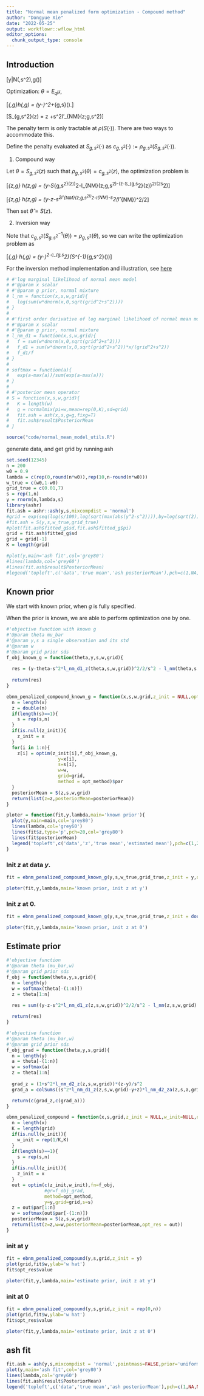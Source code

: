 ```yaml
---
title: "Normal mean penalized form optimization - Compound method"
author: "Dongyue Xie"
date: "2022-05-25"
output: workflowr::wflow_html
editor_options:
  chunk_output_type: console
---
```


## Introduction

\[y|\mu\sim N(\mu,s^2),\mu\sim g(\cdot)\]

Optimization: $\theta = E_q\mu$,

\[\min_{\theta,g}h(\theta,g) = \frac{1}{2s^2}(y-\theta)^2+\rho_{g,s}(\theta).\]


\[S_{g,s^2}(z) = z +s^2l'_{NM}(z;g,s^2)\]


The penalty term is only tractable at $\rho(S(\cdot))$. There are two ways to accommodate this. 

Define the penalty evaluated at $S_{g,s^2}(\cdot)$ as $c_{g,s^2}(\cdot):=\rho_{g,s^2}(S_{g,s^2}(\cdot))$.

1. Compound way


Let $\theta = S_{g,s^2}(z)$ such that $\rho_{g,s^2}(\theta) = c_{g,s^2}(z)$, the optimization problem is 


\[\min_{z,g} \tilde h(z,g) = \frac{1}{2s^2}(y-S_{g,s^2}(z))^2-l_{NM}(z;g,s^2)-(z-S_{g,s^2}(z))^2/(2s^2)\]

\[\min_{z,g} \tilde h(z,g) = \frac{1}{2s^2}(y-z-s^2l'_{NM}(z;g,s^2))^2-l_{NM}-s^2(l'_{NM})^2/2\]


Then set $\hat\theta = S(z)$. 

2. Inversion way


Note that $c_{g,s^2}(S^{-1}_{g,s^2}(\theta)) = \rho_{g,s^2}(\theta)$, so we can write the optimization problem as 

\[\min_{\theta,g}  h(\theta,g) = \frac{1}{2s^2}(y-\theta)^2-c_{g,s^2}(S^{-1}_{g,s^2}(\theta))\]

For the inversion method implementation and illustration, see [here](normal_mean_penalized_optimization_inversion.html)



```r
# #'log marginal likelihood of normal mean model
# #'@param x scalar 
# #'@param g prior, normal mixture
# l_nm = function(x,s,w,grid){
#   log(sum(w*dnorm(x,0,sqrt(grid^2+s^2))))
# }
# 
# #'first order derivative of log marginal likelihood of normal mean model
# #'@param x scalar 
# #'@param g prior, normal mixture
# l_nm_d1 = function(x,s,w,grid){
#   f = sum(w*dnorm(x,0,sqrt(grid^2+s^2)))
#   f_d1 = sum(w*dnorm(x,0,sqrt(grid^2+s^2))*x/(grid^2+s^2))
#   f_d1/f
# }
# 
# softmax = function(a){
#   exp(a-max(a))/sum(exp(a-max(a)))
# }
# 
# #'posterior mean operator
# S = function(x,s,w,grid){
#   K = length(w)
#   g = normalmix(pi=w,mean=rep(0,K),sd=grid)
#   fit.ash = ash(x,s,g=g,fixg=T)
#   fit.ash$result$PosteriorMean
# }

source("code/normal_mean_model_utils.R")
```

generate data, and get grid by running ash

```r
set.seed(12345)
n = 200
w0 = 0.9
lambda = c(rep(0,round(n*w0)),rep(10,n-round(n*w0)))
w_true = c(w0,1-w0)
grid_true = c(0.01,7)
s = rep(1,n)
y = rnorm(n,lambda,s)
library(ashr)
fit.ash = ashr::ash(y,s,mixcompdist = 'normal')
#grid = exp(seq(log(s/100),log(sqrt(max(abs(y^2-s^2)))),by=log(sqrt(2))))
#fit.ash = S(y,s,w_true,grid_true)
#plot(fit.ash$fitted_g$sd,fit.ash$fitted_g$pi)
grid = fit.ash$fitted_g$sd
grid = grid[-1]
K = length(grid)

#plot(y,main='ash fit',col='grey80')
#lines(lambda,col='grey60')
#lines(fit.ash$result$PosteriorMean)
#legend('topleft',c('data','true mean','ash posteriorMean'),pch=c(1,NA,NA),lty=c(NA,1,1),col=c('grey80','grey60',1))
```

## Known prior

We start with known prior, when $g$ is fully specified.

When the prior is known, we are able to perform optimization one by one.

```r
#'objective function with known g
#'@param theta mu_bar
#'@param y,s a single observation and its std
#'@param w
#'@param grid prior sds
f_obj_known_g = function(theta,y,s,w,grid){
  
  res = (y-theta-s^2*l_nm_d1_z(theta,s,w,grid))^2/2/s^2 - l_nm(theta,s,w,grid) - s^2*(l_nm_d1_z(theta,s,w,grid))^2/2
  
  return(res)
}

ebnm_penalized_compound_known_g = function(x,s,w,grid,z_init = NULL,opt_method = 'L-BFGS-B'){
  n = length(x)
  z = double(n)
  if(length(s)==1){
    s = rep(s,n)
  }
  if(is.null(z_init)){
    z_init = x
  }
  for(i in 1:n){
    z[i] = optim(z_init[i],f_obj_known_g,
                   y=x[i],
                   s=s[i],
                   w=w,
                   grid=grid,
                   method = opt_method)$par
  }
  posteriorMean = S(z,s,w,grid)
  return(list(z=z,posteriorMean=posteriorMean))
}
```

```r
ploter = function(fit,y,lambda,main='known prior'){
  plot(y,main=main,col='grey80')
  lines(lambda,col='grey60')
  lines(fit$z,type='p',pch=20,col='grey80')
  lines(fit$posteriorMean)
  legend('topleft',c('data','z','true mean','estimated mean'),pch=c(1,20,NA,NA),lty=c(NA,NA,1,1),col=c('grey80','grey80','grey60',1))
}
```

### Init $z$ at data $y$.

```r
fit = ebnm_penalized_compound_known_g(y,s,w_true,grid_true,z_init = y,opt_method = 'L-BFGS-B')
```

```r
ploter(fit,y,lambda,main='known prior, init z at y')
```


### Init $z$ at 0.

```r
fit = ebnm_penalized_compound_known_g(y,s,w_true,grid_true,z_init = double(n),opt_method = 'L-BFGS-B')
```

```r
ploter(fit,y,lambda,main='known prior, init z at 0')
```

## Estimate prior

```r
#'objective function
#'@param theta (mu_bar,w)
#'@param grid prior sds
f_obj = function(theta,y,s,grid){
  n = length(y)
  w = softmax(theta[-(1:n)])
  z = theta[1:n]
  
  res = sum((y-z-s^2*l_nm_d1_z(z,s,w,grid))^2/2/s^2 - l_nm(z,s,w,grid) - s^2*(l_nm_d1_z(z,s,w,grid))^2/2)

  return(res)
}

#'objective function
#'@param theta (mu_bar,w)
#'@param grid prior sds
f_obj_grad = function(theta,y,s,grid){
  n = length(y)
  a = theta[-(1:n)]
  w = softmax(a)
  z = theta[1:n]
  
  grad_z = (1+s^2*l_nm_d2_z(z,s,w,grid))*(z-y)/s^2
  grad_a = colSums((s^2*l_nm_d1_z(z,s,w,grid)-y+z)*l_nm_d2_za(z,s,a,grid) - l_nm_d1_a(z,s,a,grid) - s^2*l_nm_d1_z(z,s,w,grid)*l_nm_d2_za(z,s,a,grid))

  return(c(grad_z,c(grad_a)))
}

ebnm_penalized_compound = function(x,s,grid,z_init = NULL,w_init=NULL,opt_method = 'L-BFGS-B'){
  n = length(x)
  K = length(grid)
  if(is.null(w_init)){
    w_init = rep(1/K,K)
  }
  if(length(s)==1){
    s = rep(s,n)
  }
  if(is.null(z_init)){
    z_init = x
  }
  out = optim(c(z_init,w_init),fn=f_obj,
              #gr=f_obj_grad,
              method=opt_method,
              y=y,grid=grid,s=s)
  z = out$par[1:n]
  w = softmax(out$par[-(1:n)])
  posteriorMean = S(z,s,w,grid)
  return(list(z=z,w=w,posteriorMean=posteriorMean,opt_res = out))
}

```

### init at y

```r
fit = ebnm_penalized_compound(y,s,grid,z_init = y)
plot(grid,fit$w,ylab='w hat')
fit$opt_res$value
```


```r
ploter(fit,y,lambda,main='estimate prior, init z at y')
```

### init at 0

```r
fit = ebnm_penalized_compound(y,s,grid,z_init = rep(0,n))
plot(grid,fit$w,ylab='w hat')
fit$opt_res$value
```

```r
ploter(fit,y,lambda,main='estimate prior, init z at 0')
```

## ash fit

```r
fit.ash = ash(y,s,mixcompdist = 'normal',pointmass=FALSE,prior='uniform',mixsd=grid)
plot(y,main='ash fit',col='grey80')
lines(lambda,col='grey60')
lines(fit.ash$result$PosteriorMean)
legend('topleft',c('data','true mean','ash posteriorMean'),pch=c(1,NA,NA),lty=c(NA,1,1),col=c('grey80','grey60',1))
```




